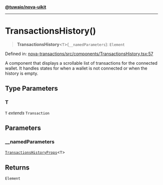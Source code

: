 [**@tuwaio/nova-uikit**](../../../README.md)

***

# TransactionsHistory()

> **TransactionsHistory**\<`T`\>(`__namedParameters`): `Element`

Defined in: [nova-transactions/src/components/TransactionsHistory.tsx:57](https://github.com/TuwaIO/nova-uikit/blob/610f49efc99dd4f061efb6227c207ec349c19fb8/packages/nova-transactions/src/components/TransactionsHistory.tsx#L57)

A component that displays a scrollable list of transactions for the connected wallet.
It handles states for when a wallet is not connected or when the history is empty.

## Type Parameters

### T

`T` *extends* `Transaction`

## Parameters

### \_\_namedParameters

[`TransactionsHistoryProps`](../type-aliases/TransactionsHistoryProps.md)\<`T`\>

## Returns

`Element`
